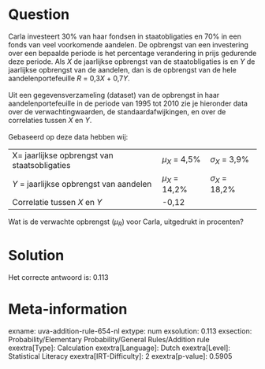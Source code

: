 Question
========

Carla investeert 30% van haar fondsen in staatobligaties en 70% in een
fonds van veel voorkomende aandelen. De opbrengst van een investering
over een bepaalde periode is het percentage verandering in prijs
gedurende deze periode. Als *X* de jaarlijkse opbrengst van de
staatobligaties is en *Y* de jaarlijkse opbrengst van de aandelen, dan
is de opbrengst van de hele aandelenportefeuille *R* = 0,3*X* + 0,7*Y*.\
\
Uit een gegevensverzameling (dataset) van de opbrengst in haar
aandelenportefeuille in de periode van 1995 tot 2010 zie je hieronder
data over de verwachtingwaarden, de standaardafwijkingen, en over de
correlaties tussen *X* en *Y*.\
\
Gebaseerd op deze data hebben wij:

  ---------------------------------------------- ---------------- -----------------
  X= jaarlijkse opbrengst van staatsobligaties   *μ~X~* = 4,5%    *σ~X~* = 3,9%
  *Y* = jaarlijkse opbrengst van aandelen        *μ~X~* = 14,2%   *σ~X~* = 18,2% 
  Correlatie tussen *X* en *Y*                   -0,12            
  ---------------------------------------------- ---------------- -----------------

Wat is de verwachte opbrengst (*μ~R~*) voor Carla, uitgedrukt in
procenten?


Solution
========

Het correcte antwoord is: 0.113

Meta-information
================
exname: uva-addition-rule-654-nl
extype: num
exsolution: 0.113
exsection: Probability/Elementary Probability/General Rules/Addition rule
exextra[Type]: Calculation
exextra[Language]: Dutch
exextra[Level]: Statistical Literacy
exextra[IRT-Difficulty]: 2
exextra[p-value]: 0.5905
